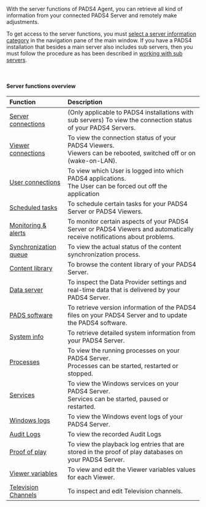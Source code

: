 With the server functions of PADS4 Agent, you can retrieve all kind of information from your connected PADS4 Server and remotely make adjustments.

To get access to the server functions, you must [select a server information category](https://pads4documentation.blob.core.windows.net/agent/Content/Main%20Window/Navigation%20pane.htm) in the navigation pane of the main window. If you have a PADS4 installation that besides a main server also includes sub servers, then you must follow the procedure as has been described in [working with sub servers](https://pads4documentation.blob.core.windows.net/agent/Content/Advanced%20features/Working%20with%20sub%20servers.htm).

 

#### **Server functions overview**

| **Function**                                                                                                                                                                     | **Description**                                                                                                          |
| :------------------------------------------------------------------------------------------------------------------------------------------------------------------------------- | :----------------------------------------------------------------------------------------------------------------------- |
| [Server connections](/digital-signage/windows-applications/agent/remote-management-and-monitoring/server-connections)                                                            | (Only applicable to PADS4 installations with sub servers) To view the connection status of your PADS4 Servers.           |
| [Viewer connections](/digital-signage/windows-applications/agent/remote-management-and-monitoring/viewer-connections)                                                            | To view the connection status of your PADS4 Viewers.<br />Viewers can be rebooted, switched off or on (wake-on-LAN).     |
| [User connections](/digital-signage/windows-applications/agent/remote-management-and-monitoring/user-connections)                                                                | To view which User is logged into which PADS4 applications.<br />The User can be forced out off the application          |
| [Scheduled tasks](/digital-signage/windows-applications/agent/remote-management-and-monitoring/scheduled-tasks)                                                                  | To schedule certain tasks for your PADS4 Server or PADS4 Viewers.                                                        |
| [Monitoring & alerts](https://pads4documentation.blob.core.windows.net/agent/Content/Remote%20management%20and%20monitoring/Monitoring%20&%20alerts/Monitoring%20&%20alerts.htm) | To monitor certain aspects of your PADS4 Server or PADS4 Viewers and automatically receive notifications about problems. |
| [Synchronization queue](/digital-signage/windows-applications/agent/remote-management-and-monitoring/synchronization-queue)                                                      | To view the actual status of the content synchronization process.                                                        |
| [Content library](/digital-signage/windows-applications/agent/remote-management-and-monitoring/content-library)                                                                  | To browse the content library of your PADS4 Server.                                                                      |
| [Data server](/digital-signage/windows-applications/agent/remote-management-and-monitoring/data-server)                                                                          | To inspect the Data Provider settings and real-time data that is delivered by your PADS4 Server.                         |
| [PADS software](/digital-signage/windows-applications/agent/remote-management-and-monitoring/pads4-software)                                                                     | To retrieve version information of the PADS4 files on your PADS4 Server and to update the PADS4 software.                |
| [System info](/digital-signage/windows-applications/agent/remote-management-and-monitoring/system-info)                                                                          | To retrieve detailed system information from your PADS4 Server.                                                          |
| [Processes](/digital-signage/windows-applications/agent/remote-management-and-monitoring/processes)                                                                              | To view the running processes on your PADS4 Server.<br />Processes can be started, restarted or stopped.                 |
| [Services](/digital-signage/windows-applications/agent/remote-management-and-monitoring/services)                                                                                | To view the Windows services on your PADS4 Server.<br />Services can be started, paused or restarted.                    |
| [Windows logs](/digital-signage/windows-applications/agent/remote-management-and-monitoring/windows-logs)                                                                        | To view the Windows event logs of your PADS4 Server.                                                                     |
| [Audit Logs](https://pads4documentation.blob.core.windows.net/agent/Content/Remote%20management%20and%20monitoring/Audit%20logs.htm)                                             | To view the recorded Audit Logs                                                                                          |
| [Proof of play](https://pads4documentation.blob.core.windows.net/agent/Content/Remote%20management%20and%20monitoring/Proof%20of%20Play.htm)                                     | To view the playback log entries that are stored in the proof of play databases on your PADS4 Server.                    |
| [Viewer variables](https://pads4documentation.blob.core.windows.net/agent/Content/Remote%20management%20and%20monitoring/Viewer%20Variables.htm)                                 | To view and edit the Viewer variables values for each Viewer.                                                            |
| [Television Channels](https://pads4documentation.blob.core.windows.net/agent/Content/Remote%20management%20and%20monitoring/Television%20channels.htm)                           | To inspect and edit Television channels.                                                                                 |